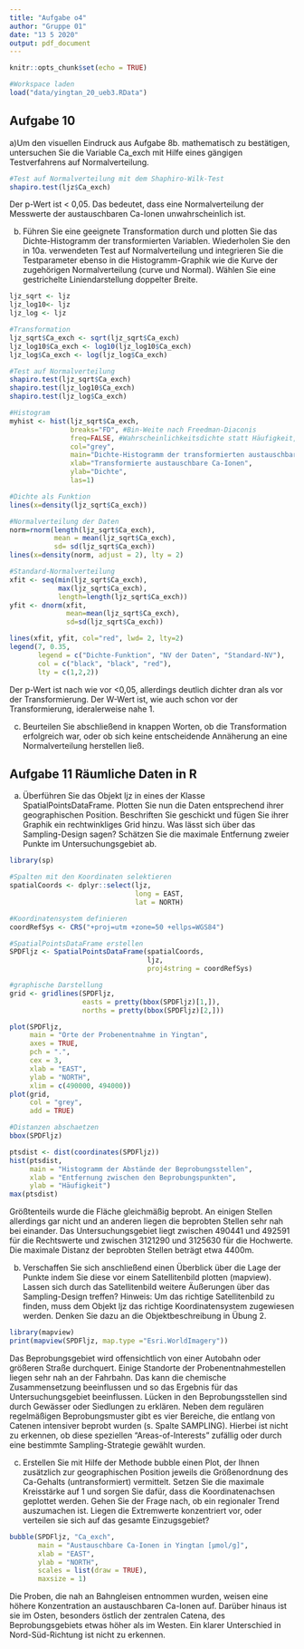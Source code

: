 ---
title: "Aufgabe o4"
author: "Gruppe 01"
date: "13 5 2020"
output: pdf_document
---

```{r setup, include=FALSE}
knitr::opts_chunk$set(echo = TRUE)
```

```{r Workspace}
#Workspace laden
load("data/yingtan_20_ueb3.RData")
```
## Aufgabe 10
a)Um den visuellen Eindruck aus Aufgabe 8b. mathematisch zu bestätigen, untersuchen Sie die Variable Ca_exch mit Hilfe eines gängigen Testverfahrens auf Normalverteilung.
```{r Aufgabe 10a}
#Test auf Normalverteilung mit dem Shaphiro-Wilk-Test
shapiro.test(ljz$Ca_exch)
```
Der p-Wert ist < 0,05. Das bedeutet, dass eine Normalverteilung der Messwerte der austauschbaren Ca-Ionen unwahrscheinlich ist.

b) Führen Sie eine geeignete Transformation durch und plotten Sie das Dichte-Histogramm der transformierten Variablen. Wiederholen Sie den in 10a. verwendeten Test auf Normalverteilung und integrieren Sie die Testparameter ebenso in die Histogramm-Graphik wie die Kurve der zugehörigen Normalverteilung (curve und Normal). Wählen Sie eine gestrichelte Liniendarstellung doppelter Breite.
```{r Aufgabe 10b}
ljz_sqrt <- ljz
ljz_log10<- ljz
ljz_log <- ljz

#Transformation
ljz_sqrt$Ca_exch <- sqrt(ljz_sqrt$Ca_exch)
ljz_log10$Ca_exch <- log10(ljz_log10$Ca_exch)
ljz_log$Ca_exch <- log(ljz_log$Ca_exch)

#Test auf Normalverteilung
shapiro.test(ljz_sqrt$Ca_exch)
shapiro.test(ljz_log10$Ca_exch)
shapiro.test(ljz_log$Ca_exch)

#Histogram
myhist <- hist(ljz_sqrt$Ca_exch, 
               breaks="FD", #Bin-Weite nach Freedman-Diaconis
               freq=FALSE, #Wahrscheinlichkeitsdichte statt Häufigkeit, alternative prob=TRUE
               col="grey",
               main="Dichte-Histogramm der transformierten austauschbaren Ca-Ionen", 
               xlab="Transformierte austauschbare Ca-Ionen", 
               ylab="Dichte",
               las=1)

#Dichte als Funktion
lines(x=density(ljz_sqrt$Ca_exch))

#Normalverteilung der Daten
norm=rnorm(length(ljz_sqrt$Ca_exch), 
           mean = mean(ljz_sqrt$Ca_exch), 
           sd= sd(ljz_sqrt$Ca_exch))
lines(x=density(norm, adjust = 2), lty = 2)

#Standard-Normalverteilung
xfit <- seq(min(ljz_sqrt$Ca_exch),
            max(ljz_sqrt$Ca_exch),
            length=length(ljz_sqrt$Ca_exch))
yfit <- dnorm(xfit, 
              mean=mean(ljz_sqrt$Ca_exch),
              sd=sd(ljz_sqrt$Ca_exch))

lines(xfit, yfit, col="red", lwd= 2, lty=2)
legend(7, 0.35,
       legend = c("Dichte-Funktion", "NV der Daten", "Standard-NV"),
       col = c("black", "black", "red"),
       lty = c(1,2,2))
```
Der p-Wert ist nach wie vor <0,05, allerdings deutlich dichter dran als vor der Transformierung.
Der W-Wert ist, wie auch schon vor der Transformierung, ideralerweise nahe 1.

c) Beurteilen Sie abschließend in knappen Worten, ob die Transformation erfolgreich war, oder ob sich keine entscheidende Annäherung an eine Normalverteilung herstellen ließ.

## Aufgabe 11 Räumliche Daten in R
a) Überführen Sie das Objekt ljz in eines der Klasse SpatialPointsDataFrame. Plotten Sie nun die Daten entsprechend ihrer geographischen Position. Beschriften Sie geschickt und fügen Sie ihrer Graphik ein rechtwinkliges Grid hinzu. Was lässt sich über das Sampling-Design sagen? Schätzen Sie die maximale Entfernung zweier Punkte im Untersuchungsgebiet ab.
```{r Aufgabe 11a}
library(sp)

#Spalten mit den Koordinaten selektieren
spatialCoords <- dplyr::select(ljz, 
                               long = EAST, 
                               lat = NORTH)

#Koordinatensystem definieren
coordRefSys <- CRS("+proj=utm +zone=50 +ellps=WGS84")

#SpatialPointsDataFrame erstellen
SPDFljz <- SpatialPointsDataFrame(spatialCoords, 
                                  ljz, 
                                  proj4string = coordRefSys)

#graphische Darstellung
grid <- gridlines(SPDFljz, 
                  easts = pretty(bbox(SPDFljz)[1,]), 
                  norths = pretty(bbox(SPDFljz)[2,]))

plot(SPDFljz,
     main = "Orte der Probenentnahme in Yingtan",
     axes = TRUE,
     pch = ".",
     cex = 3,
     xlab = "EAST",
     ylab = "NORTH",
     xlim = c(490000, 494000))
plot(grid, 
     col = "grey",
     add = TRUE)

#Distanzen abschaetzen
bbox(SPDFljz)

ptsdist <- dist(coordinates(SPDFljz))
hist(ptsdist,
     main = "Histogramm der Abstände der Beprobungsstellen",
     xlab = "Entfernung zwischen den Beprobungspunkten",
     ylab = "Häufigkeit")
max(ptsdist)
```
Größtenteils wurde die Fläche gleichmäßig beprobt. An einigen Stellen allerdings gar nicht und an anderen liegen die beprobten Stellen sehr nah bei einander. Das Untersuchungsgebiet liegt zwischen 490441 und 492591 für die Rechtswerte und zwischen 3121290 und 3125630 für die Hochwerte.
Die maximale Distanz der beprobten Stellen beträgt etwa 4400m.

b) Verschaffen Sie sich anschließend einen Überblick über die Lage der Punkte indem Sie diese vor einem Satellitenbild plotten (mapview). Lassen sich durch das Satellitenbild weitere Äußerungen über das Sampling-Design treffen?
Hinweis: Um das richtige Satellitenbild zu finden, muss dem Objekt ljz das richtige Koordinatensystem zugewiesen werden. Denken Sie dazu an die Objektbeschreibung in Übung 2.

```{r Aufgabe 11b}
library(mapview)
print(mapview(SPDFljz, map.type ="Esri.WorldImagery"))
```
Das Beprobungsgebiet wird offensichtlich von einer Autobahn oder größeren Straße durchquert. Einige Standorte der Probenentnahmestellen liegen sehr nah an der Fahrbahn. Das kann die chemische Zusammensetzung beeinflussen und so das Ergebnis für das Untersuchungsgebiet beeinflussen. Lücken in den Beprobungsstellen sind durch Gewässer oder Siedlungen zu erklären. Neben dem regulären regelmäßigen Beprobungsmuster gibt es vier Bereiche, die entlang von Catenen intensiver beprobt wurden (s. Spalte SAMPLING). Hierbei ist nicht zu erkennen, ob diese speziellen "Areas-of-Interests" zufällig oder durch eine bestimmte Sampling-Strategie gewählt wurden.

c) Erstellen Sie mit Hilfe der Methode bubble einen Plot, der Ihnen zusätzlich zur geographischen Position jeweils die Größenordnung des Ca-Gehalts (untransformiert) vermittelt. Setzen Sie die maximale Kreisstärke auf 1 und sorgen Sie dafür, dass die Koordinatenachsen geplottet werden. Gehen Sie der Frage nach, ob ein regionaler Trend auszumachen ist. Liegen die Extremwerte konzentriert vor, oder verteilen sie sich auf das gesamte Einzugsgebiet?
```{r Aufgabe 11c}
bubble(SPDFljz, "Ca_exch",
       main = "Austauschbare Ca-Ionen in Yingtan [µmol/g]", 
       xlab = "EAST",
       ylab = "NORTH",
       scales = list(draw = TRUE),
       maxsize = 1)
```
Die Proben, die nah an Bahngleisen entnommen wurden, weisen eine höhere Konzentration an austauschbaren Ca-Ionen auf. Darüber hinaus ist sie im Osten, besonders östlich der zentralen Catena, des Beprobungsgebiets etwas höher als im Westen. Ein klarer Unterschied in Nord-Süd-Richtung ist nicht zu erkennen.
